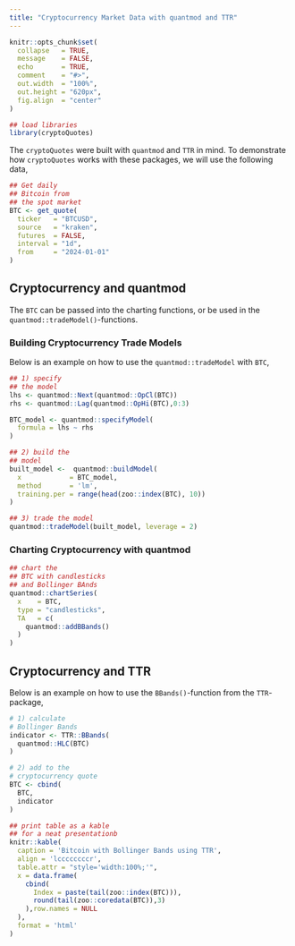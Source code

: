 ```yaml
---
title: "Cryptocurrency Market Data with quantmod and TTR"
---
```


```r
knitr::opts_chunk$set(
  collapse   = TRUE,
  message    = FALSE,
  echo       = TRUE, 
  comment    = "#>",
  out.width  = "100%",
  out.height = "620px",
  fig.align  = "center"
)
```

```r
## load libraries
library(cryptoQuotes)
```

The `cryptoQuotes` were built with `quantmod` and `TTR` in mind. To demonstrate how `cryptoQuotes` works with these packages, we will use the following data,

```r
## Get daily 
## Bitcoin from 
## the spot market
BTC <- get_quote(
  ticker   = "BTCUSD",
  source   = "kraken",
  futures  = FALSE,
  interval = "1d",
  from     = "2024-01-01"
)
```

## Cryptocurrency and quantmod

The `BTC` can be passed into the charting functions, or be used in the `quantmod::tradeModel()`-functions.

### Building Cryptocurrency Trade Models

Below is an example on how to use the `quantmod::tradeModel` with `BTC`,


```r
## 1) specify
## the model
lhs <- quantmod::Next(quantmod::OpCl(BTC))
rhs <- quantmod::Lag(quantmod::OpHi(BTC),0:3)

BTC_model <- quantmod::specifyModel(
  formula = lhs ~ rhs
)

## 2) build the
## model
built_model <-  quantmod::buildModel(
  x            = BTC_model,
  method       = 'lm',
  training.per = range(head(zoo::index(BTC), 10))
)

## 3) trade the model
quantmod::tradeModel(built_model, leverage = 2)
```

### Charting Cryptocurrency with quantmod

```r
## chart the
## BTC with candlesticks
## and Bollinger BAnds
quantmod::chartSeries(
  x    = BTC,
  type = "candlesticks",
  TA   = c(
    quantmod::addBBands()
  )
)
```

## Cryptocurrency and TTR

Below is an example on how to use the `BBands()`-function from the `TTR`-package,

```r
# 1) calculate
# Bollinger Bands
indicator <- TTR::BBands(
  quantmod::HLC(BTC)
)

# 2) add to the 
# cryptocurrency quote
BTC <- cbind(
  BTC, 
  indicator
)
```

```r
## print table as a kable
## for a neat presentationb
knitr::kable(
  caption = 'Bitcoin with Bollinger Bands using TTR',
  align = 'lccccccccr',
  table.attr = "style='width:100%;'",
  x = data.frame(
    cbind(
      Index = paste(tail(zoo::index(BTC))),
      round(tail(zoo::coredata(BTC)),3)
    ),row.names = NULL
  ),
  format = 'html'
)
```
